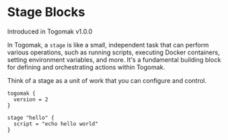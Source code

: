 
# Stage Blocks

<Callout type="info" emoji="ℹ️">
  Introduced in Togomak v1.0.0
</Callout>

In Togomak, a `stage` is like a small, independent task that can perform various operations, such as running scripts, executing Docker containers, setting environment variables, and more. It's a fundamental building block for defining and orchestrating actions within Togomak.

Think of a stage as a unit of work that you can configure and control.



 
<Cards>
  <Card title="Overview" href="./stage/overview" />
  <Card title="Arguments" href="./stage/arguments" />
</Cards>

```hcl filename="togomak.hcl"
togomak {
  version = 2
}

stage "hello" {
  script = "echo hello world"
}
```

